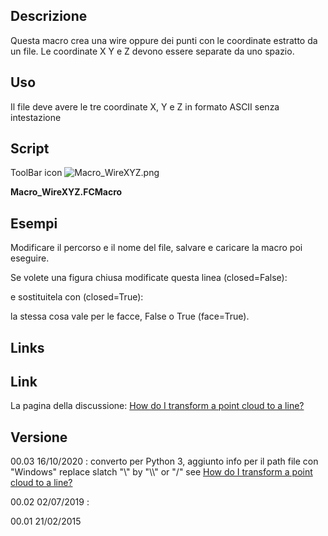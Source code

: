 <languages/>

{{Macro/it
|Name=WireXYZ
|Icon=Macro_WireXYZ.png
|Translate=Polilinea da XYZ
|Description=Crea una linea spezzata con le coordinate x y z.<br/>{{ColoredText| (Riga di comando, incolla questa macro completa nella console Python)}}.
|Author=Mario52
|Version=0.3
|Date=2020-10-16
|FCVersion=All
|SeeAlso=[[Macro_Dxf_To_Shape|Macro_Dxf_To_Shape]] [[Image:Macro_Dxf_To_Shape.png|24px]]
|Download=[https://www.freecad.org/wiki/images/0/0a/Macro_WireXYZ.png ToolBar Icon]
}}

<span id="Description"></span>
==Descrizione==

Questa macro crea una wire oppure dei punti con le coordinate estratto da un file. Le coordinate X Y e Z devono essere separate da uno spazio. 

<span id="Usage"></span>
==Uso==

Il file deve avere le tre coordinate X, Y e Z in formato ASCII senza intestazione

==Script==

<div lang="en" dir="ltr" class="mw-content-ltr">
ToolBar icon [[Image:Macro_WireXYZ.png]]
</div>


'''Macro_WireXYZ.FCMacro'''

{{MacroCode|code=
# -*- coding: utf-8 -*-
from __future__ import unicode_literals
# created a wire with coordinate x y z separated (in the file without coma)
__title__= "Macro_WireXYZ"
__author__= "Mario52"
__date__= "2020/10/16"
__version__= "00.03"
##
#EX:
#0 0 0
#10 10 10
#15 20 25
#. . . .

from FreeCAD import Base
import Draft, Part

## path for Windows    : C:\yourPath\cloud.asc (create one error in Python (cause, the "\" is a command syntax in Python)
## replace "\" by "/"  result : C:/yourPath/cloud.asc 
## or replace the "\" by "\\" result : C:\\yourPath\\cloud.asc 

fichier = "C:\\yourPath\\cloud.asc"                          # path and name of file.txt

file = open(fichier, "r")                                  # open the file read
wire = []
X=Y=Z = 0.0

for ligne in file:
    coordinates = ligne.split()
    try:                                                        # for format PCD ignore the header
        X,Y,Z = coordinates                                     # separate the coordinates
#        Draft.makePoint(float(X),float(Y),float(Z))            # create points (uncomment for use)
        print(X," ",Y," ",Z)
        wire.append(FreeCAD.Vector(float(X),float(Y),float(Z))) # append the coordinates
    except Exception:
        None
file.close()
Draft.makeWire(wire,closed=False,face=False,support=None)   # create the wire open
#Draft.makeWire(wire,closed=True,face=False,support=None)   # create the wire closed (uncomment for use)

#Draft.makeBSpline(wire,closed=False,face=False,support=None)# create the BSpline open (uncomment for use)
#Draft.makeBSpline(wire,closed=True,face=False,support=None)# create the BSpline open (uncomment for use)

App.ActiveDocument.recompute()

}}


<span id="Example"></span>
== Esempi ==

{{Code|code=
0 240.42686 0

20 243.83054 0

40 247.33677 0

60 250.94702 0

80 254.66283 0

100 258.48575 0

...
}}
Modificare il percorso e il nome del file, salvare e caricare la macro poi eseguire.

{{Code|code=
fichier = "C:\yourPath\cloud.asc"                          # path and name of file.txt

## path for Windows    : C:\yourPath\cloud.asc (create one error in Python (cause, the "\" is a command syntax in Python)
## replace "\" by "/"  result : C:/yourPath/cloud.asc 
## or replace the "\" by "\\" result : C:\\yourPath\\cloud.asc 

}}

Se volete una figura chiusa modificate questa linea (closed=False):

{{Code|code=
Draft.makeWire(wire,closed=False,face=False,support=None)   # create the wire open
}}


e sostituitela con (closed=True):

{{Code|code=
Draft.makeWire(wire,closed=True,face=False,support=None)   # create the wire closed
}}

la stessa cosa vale per le facce, False o True (face=True).

<div lang="en" dir="ltr" class="mw-content-ltr">
==Links==
</div>

==Link== 
La pagina della discussione: [http://forum.freecad.org/viewtopic.php?f=3&t=7828 How do I transform a point cloud to a line?]

<span id="Version"></span>
==Versione==

00.03 16/10/2020 : converto per Python 3, aggiunto info per il path file con "Windows" replace slatch  "\" by "\\" or "/" see [https://forum.freecad.org/viewtopic.php?f=3&t=7828 How do I transform a point cloud to a line?]

00.02 02/07/2019 : 

00.01 21/02/2015